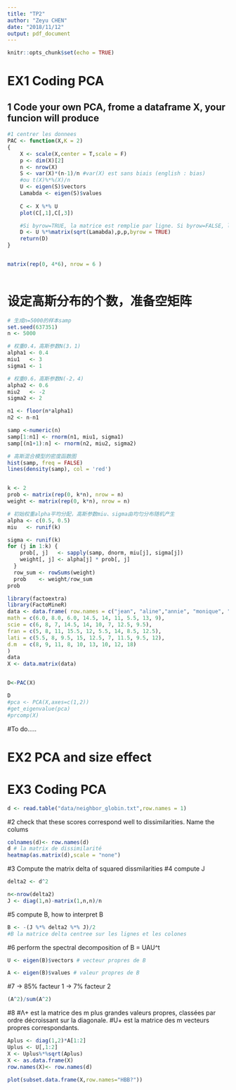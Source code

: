 ```yaml
---
title: "TP2"
author: "Zeyu CHEN"
date: "2018/11/12"
output: pdf_document
---
```


```r
knitr::opts_chunk$set(echo = TRUE)
```


# EX1 Coding PCA

## 1 Code your own PCA, frome a dataframe X, your funcion will produce
```r
#1 centrer les donnees 
PAC <- function(X,K = 2)
{
    X <- scale(X,center = T,scale = F)
    p <- dim(X)[2]
    n <- nrow(X)
    S <- var(X)*(n-1)/n #var(X) est sans biais (english : bias)
    #ou t(X)%*%(X)/n
    U <- eigen(S)$vectors
    Lamabda <- eigen(S)$values
    
    C <- X %*% U
    plot(C[,1],C[,3])

    #Si byrow=TRUE, la matrice est remplie par ligne. Si byrow=FALSE, la matrice est remplie     #par colonne
    D <- U %*%matrix(sqrt(Lamabda),p,p,byrow = TRUE)
    return(D)
}


matrix(rep(0, 4*6), nrow = 6 )
  
```
# 设定高斯分布的个数，准备空矩阵
```r
# 生成n=5000的样本samp
set.seed(637351)
n <- 5000

# 权重0.4，高斯参数N(3，1)
alpha1 <- 0.4
miu1   <- 3
sigma1 <- 1

# 权重0.6，高斯参数N(-2，4)
alpha2 <- 0.6
miu2   <- -2
sigma2 <- 2

n1 <- floor(n*alpha1)
n2 <- n-n1

samp <-numeric(n)
samp[1:n1] <- rnorm(n1, miu1, sigma1)
samp[(n1+1):n] <- rnorm(n2, miu2, sigma2)

# 高斯混合模型的密度函数图
hist(samp, freq = FALSE)
lines(density(samp), col = 'red')


k <- 2
prob <- matrix(rep(0, k*n), nrow = n)
weight <- matrix(rep(0, k*n), nrow = n)

# 初始权重alpha平均分配，高斯参数miu、sigma由均匀分布随机产生
alpha <- c(0.5, 0.5)
miu   <- runif(k)

sigma <- runif(k)
for (j in 1:k) {
    prob[, j]   <- sapply(samp, dnorm, miu[j], sigma[j])
    weight[, j] <- alpha[j] * prob[, j]
  }
  row_sum <- rowSums(weight)
  prob    <- weight/row_sum
prob

```

```r
library(factoextra)
library(FactoMineR)
data <- data.frame( row.names = c("jean", "aline","annie", "monique", "didier", "andre", "pierre", "brigitte", "evelyne"),
math = c(6.0, 8.0, 6.0, 14.5, 14, 11, 5.5, 13, 9),
scie = c(6, 8, 7, 14.5, 14, 10, 7, 12.5, 9.5),
fran = c(5, 8, 11, 15.5, 12, 5.5, 14, 8.5, 12.5),
lati = c(5.5, 8, 9.5, 15, 12.5, 7, 11.5, 9.5, 12),
d.m  = c(8, 9, 11, 8, 10, 13, 10, 12, 18)
)
data
X <- data.matrix(data)


D<-PAC(X)

D
#pca <- PCA(X,axes=c(1,2))
#get_eigenvalue(pca)
#prcomp(X)
```

#To do.....

# EX2 PCA and size effect


# EX3 Coding PCA
```r
d <- read.table("data/neighbor_globin.txt",row.names = 1) 
```

#2 check that these scores correspond well to dissimilarities. Name the colums
```r
colnames(d)<- row.names(d)
d # la matrix de dissimilarité
heatmap(as.matrix(d),scale = "none")
```

#3 Compute the matrix delta of squared dissmilarities 
#4 compute J
```r
delta2 <- d^2

n<-nrow(delta2)
J <- diag(1,n)-matrix(1,n,n)/n
```

#5 compute B, how to interpret B
```r
B <- -(J %*% delta2 %*% J)/2
#B la matrice delta centree sur les lignes et les colones
```
#6 perform the spectral decomposition of B = UAU^t
```r

U <- eigen(B)$vectors # vecteur propres de B

A <- eigen(B)$values # valeur propres de B


```
#7
-> 85% facteur 1
-> 7%  facteur 2
```r
(A^2)/sum(A^2)
```

#8
#Λ+ est la matrice des m plus grandes valeurs propres, classées par ordre décroissant
sur la diagonale.
#U+ est la matrice des m vecteurs propres correspondants.
```r
Aplus <- diag(1,2)*A[1:2]
Uplus <- U[,1:2]
X <- Uplus%*%sqrt(Aplus)
X <- as.data.frame(X)
row.names(X)<- row.names(d)

plot(subset.data.frame(X,row.names="HBB?"))


```

